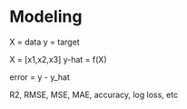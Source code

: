 # Modeling

X = data
y = target

X = [x1,x2,x3]
y-hat = f(X)

error = y - y_hat

R2, RMSE, MSE, MAE, accuracy, log loss, etc
